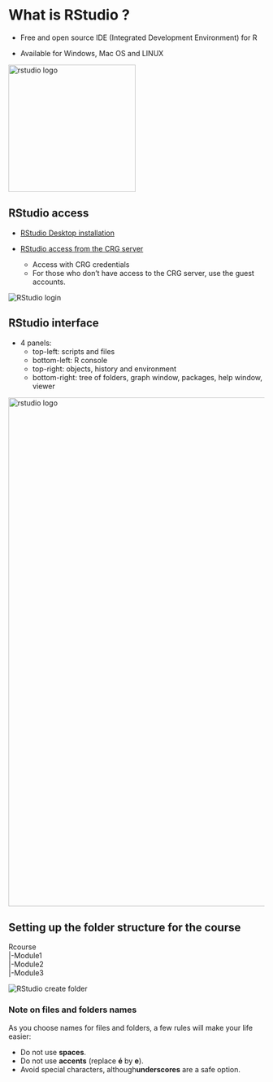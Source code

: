 # What is RStudio ?

* Free and open source IDE (Integrated Development Environment) for R

* Available for Windows, Mac OS and LINUX

<img src="images/rstudio_logo.png" alt="rstudio logo" width="250"/>

## RStudio access

* [RStudio Desktop installation](https://www.rstudio.com/products/rstudio/download)

* [RStudio access from the CRG server](http://rstudio.linux.crg.es/)
	+ Access with CRG credentials
	+ For those who don't have access to the CRG server, use the guest accounts.

![](images/rstudio_login.png "RStudio login")

## RStudio interface

* 4 panels:
	+ top-left: scripts and files
	+ bottom-left: R console
	+ top-right: objects, history and environment
	+ bottom-right: tree of folders, graph window, packages, help window, viewer

<a href="https://sbcrg.github.io/CRG_RIntroduction/images/rstudio_interface.png"><img src="images/rstudio_interface.png" alt="rstudio logo" width="1000"/></a>

## Setting up the folder structure for the course

Rcourse<br>
  |-Module1<br>
  |-Module2<br>
  |-Module3<br>

![](images/rstudio_folder.png "RStudio create folder")


### Note on files and folders names

As you choose names for files and folders, a few rules will make your life easier:

* Do not use **spaces**.
* Do not use **accents** (replace **é** by **e**).
* Avoid special characters, although**underscores** are a safe option.



